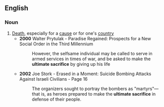 ==English==

===Noun===
{{en-noun|sg=[[ultimate]] [[sacrifice]]}}

# [[death|Death]], especially for a [[cause]] or for one's [[country]]
#*'''2000''' Walter Prytulak -  Paradise Regained: Prospects for a New Social Order in the Third Millennium 
#*:However, the selfsame individual may be called to serve in armed services in times of war, and be asked to make the '''ultimate sacrifice''' by giving up his life
#*'''2002''' Joe Stork - Erased in a Moment: Suicide Bombing Attacks Against Israeli Civilians - Page 16
#*:The organizers sought to portray the bombers as "martyrs"—that is, as heroes prepared to make the '''ultimate sacrifice''' in defense of their people.